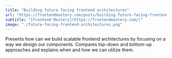 ```yaml
---
title: "Building future facing frontend architectures"
url: "https://frontendmastery.com/posts/building-future-facing-frontend-architectures/"
subtitle: "[Frontend Mastery](https://frontendmastery.com/)"
image: "./future-facing-frontend-architectures.png"
---
```


Presents how can we build scalable frontend architectures by focusing on a way we design our components. Compares top-down and bottom-up approaches and explains when and how we can utilize them.
